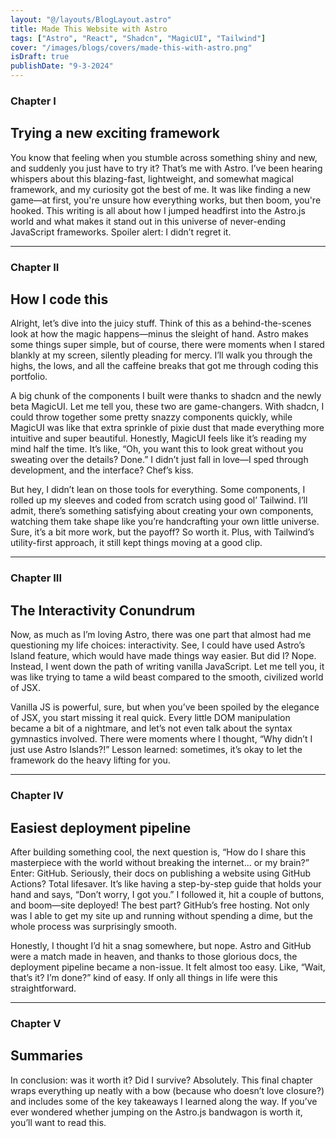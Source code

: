 ```yaml
---
layout: "@/layouts/BlogLayout.astro"
title: Made This Website with Astro
tags: ["Astro", "React", "Shadcn", "MagicUI", "Tailwind"]
cover: "/images/blogs/covers/made-this-with-astro.png"
isDraft: true
publishDate: "9-3-2024"
---
```


### Chapter I
## Trying a new exciting framework

You know that feeling when you stumble across something shiny and new, and suddenly you just have to try it? That’s me with Astro. I’ve been hearing whispers about this blazing-fast, lightweight, and somewhat magical framework, and my curiosity got the best of me. It was like finding a new game—at first, you're unsure how everything works, but then boom, you're hooked. This writing is all about how I jumped headfirst into the Astro.js world and what makes it stand out in this universe of never-ending JavaScript frameworks. Spoiler alert: I didn’t regret it. 

---

### Chapter II
## How I code this

Alright, let’s dive into the juicy stuff. Think of this as a behind-the-scenes look at how the magic happens—minus the sleight of hand. Astro makes some things super simple, but of course, there were moments when I stared blankly at my screen, silently pleading for mercy. I’ll walk you through the highs, the lows, and all the caffeine breaks that got me through coding this portfolio.

A big chunk of the components I built were thanks to shadcn and the newly beta MagicUI. Let me tell you, these two are game-changers. With shadcn, I could throw together some pretty snazzy components quickly, while MagicUI was like that extra sprinkle of pixie dust that made everything more intuitive and super beautiful. Honestly, MagicUI feels like it’s reading my mind half the time. It’s like, “Oh, you want this to look great without you sweating over the details? Done.” I didn’t just fall in love—I sped through development, and the interface? Chef’s kiss.

But hey, I didn’t lean on those tools for everything. Some components, I rolled up my sleeves and coded from scratch using good ol’ Tailwind. I’ll admit, there’s something satisfying about creating your own components, watching them take shape like you’re handcrafting your own little universe. Sure, it’s a bit more work, but the payoff? So worth it. Plus, with Tailwind’s utility-first approach, it still kept things moving at a good clip.

---

### Chapter III
## The Interactivity Conundrum

Now, as much as I’m loving Astro, there was one part that almost had me questioning my life choices: interactivity. See, I could have used Astro’s Island feature, which would have made things way easier. But did I? Nope. Instead, I went down the path of writing vanilla JavaScript. Let me tell you, it was like trying to tame a wild beast compared to the smooth, civilized world of JSX.

Vanilla JS is powerful, sure, but when you’ve been spoiled by the elegance of JSX, you start missing it real quick. Every little DOM manipulation became a bit of a nightmare, and let’s not even talk about the syntax gymnastics involved. There were moments where I thought, “Why didn’t I just use Astro Islands?!” Lesson learned: sometimes, it’s okay to let the framework do the heavy lifting for you.

---

### Chapter IV
## Easiest deployment pipeline

After building something cool, the next question is, “How do I share this masterpiece with the world without breaking the internet... or my brain?” Enter: GitHub. Seriously, their docs on publishing a website using GitHub Actions? Total lifesaver. It’s like having a step-by-step guide that holds your hand and says, “Don’t worry, I got you.” I followed it, hit a couple of buttons, and boom—site deployed! The best part? GitHub’s free hosting. Not only was I able to get my site up and running without spending a dime, but the whole process was surprisingly smooth.

Honestly, I thought I’d hit a snag somewhere, but nope. Astro and GitHub were a match made in heaven, and thanks to those glorious docs, the deployment pipeline became a non-issue. It felt almost too easy. Like, “Wait, that’s it? I’m done?” kind of easy. If only all things in life were this straightforward.

---

### Chapter V
## Summaries

In conclusion: was it worth it? Did I survive? Absolutely. This final chapter wraps everything up neatly with a bow (because who doesn’t love closure?) and includes some of the key takeaways I learned along the way. If you’ve ever wondered whether jumping on the Astro.js bandwagon is worth it, you’ll want to read this.